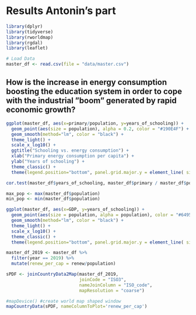 # Results Antonin's part

```r
library(dplyr)
library(tidyverse)
library(rworldmap)
library(rgdal)
library(leaflet)
```


```r
# Load Data
master_df <- read.csv(file = "data/master.csv")
```

## How is the increase in energy consumption boosting the education system in order to cope with the industrial ”boom” generated by rapid economic growth? 

```r
ggplot(master_df, aes(x=primary/population, y=years_of_schooling)) +
  geom_point(aes(size = population), alpha = 0.2, color = "#190E4F") +
  geom_smooth(method="lm", color = "black") +
  theme_light() +
  scale_x_log10() +
  ggtitle("Schooling vs. energy consumption") +
  xlab("Primary energy consumption per capita") + 
  ylab("Years of schooling") +
  theme_classic() +
  theme(legend.position="bottom", panel.grid.major.y = element_line( size=.1, color="gray" ))
```

```r
cor.test(master_df$years_of_schooling, master_df$primary / master_df$population)
```





```r
max_pop <- max(master_df$population)
min_pop <- min(master_df$population)

ggplot(master_df, aes(x=GDP, y=years_of_schooling)) +
  geom_point(aes(size = population, alpha = population), color = "#6495ED") +
  geom_smooth(method="lm", color = "black") +
  theme_light() +
  scale_x_log10() +
  theme_classic() +
  theme(legend.position="bottom", panel.grid.major.y = element_line( size=.1, color="gray" ))
```





```r
master_df_2019 <- master_df %>%
  filter(year == 2019) %>%
  mutate(renew_per_cap = renew/population)

sPDF <- joinCountryData2Map(master_df_2019,
                            joinCode = "ISO3",
                            nameJoinColumn = "ISO_code",
                            mapResolution = "coarse")

#mapDevice() #create world map shaped window
mapCountryData(sPDF, nameColumnToPlot='renew_per_cap')
```

